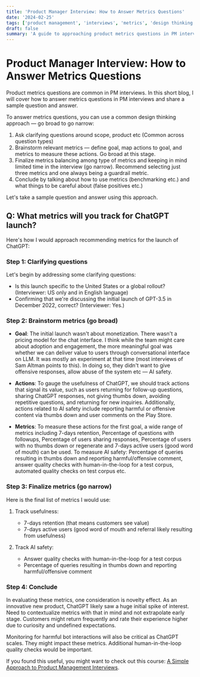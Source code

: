 ```yaml
---
title: 'Product Manager Interview: How to Answer Metrics Questions'
date: '2024-02-25'
tags: ['product management', 'interviews', 'metrics', 'design thinking']
draft: false
summary: 'A guide to approaching product metrics questions in PM interviews using a design thinking framework, with a sample question and answer focused on ChatGPT launch metrics.'
---
```


# Product Manager Interview: How to Answer Metrics Questions

Product metrics questions are common in PM interviews. In this short blog, I will cover how to answer metrics questions in PM interviews and share a sample question and answer.

To answer metrics questions, you can use a common design thinking approach — go broad to go narrow:

1. Ask clarifying questions around scope, product etc (Common across question types)
2. Brainstorm relevant metrics — define goal, map actions to goal, and metrics to measure these actions. Go broad at this stage.
3. Finalize metrics balancing among type of metrics and keeping in mind limited time in the interview (go narrow). Recommend selecting just three metrics and one always being a guardrail metric.
4. Conclude by talking about how to use metrics (benchmarking etc.) and what things to be careful about (false positives etc.)

Let's take a sample question and answer using this approach.

## Q: What metrics will you track for ChatGPT launch?

Here's how I would approach recommending metrics for the launch of ChatGPT:

### Step 1: Clarifying questions

Let's begin by addressing some clarifying questions:

- Is this launch specific to the United States or a global rollout? (Interviewer: US only and in English language)
- Confirming that we're discussing the initial launch of GPT-3.5 in December 2022, correct? (Interviewer: Yes.)

### Step 2: Brainstorm metrics (go broad)

- **Goal**: The initial launch wasn't about monetization. There wasn't a pricing model for the chat interface. I think while the team might care about adoption and engagement, the more meaningful goal was whether we can deliver value to users through conversational interface on LLM. It was mostly an experiment at that time (most interviews of Sam Altman points to this). In doing so, they didn't want to give offensive responses, allow abuse of the system etc — AI safety.

- **Actions**: To gauge the usefulness of ChatGPT, we should track actions that signal its value, such as users returning for follow-up questions, sharing ChatGPT responses, not giving thumbs down, avoiding repetitive questions, and returning for new inquiries. Additionally, actions related to AI safety include reporting harmful or offensive content via thumbs down and user comments on the Play Store.

- **Metrics**: To measure these actions for the first goal, a wide range of metrics including 7-days retention, Percentage of questions with followups, Percentage of users sharing responses, Percentage of users with no thumbs down or regenerate and 7-days active users (good word of mouth) can be used. To measure AI safety: Percentage of queries resulting in thumbs down and reporting harmful/offensive comment, answer quality checks with human-in-the-loop for a test corpus, automated quality checks on test corpus etc.

### Step 3: Finalize metrics (go narrow)

Here is the final list of metrics I would use:

1. Track usefulness:

   - 7-days retention (that means customers see value)
   - 7-days active users (good word of mouth and referral likely resulting from usefulness)

2. Track AI safety:
   - Answer quality checks with human-in-the-loop for a test corpus
   - Percentage of queries resulting in thumbs down and reporting harmful/offensive comment

### Step 4: Conclude

In evaluating these metrics, one consideration is novelty effect. As an innovative new product, ChatGPT likely saw a huge initial spike of interest. Need to contextualize metrics with that in mind and not extrapolate early stage. Customers might return frequently and rate their experience higher due to curiosity and undefined expectations.

Monitoring for harmful bot interactions will also be critical as ChatGPT scales. They might impact these metrics. Additional human-in-the-loop quality checks would be important.

If you found this useful, you might want to check out this course: [A Simple Approach to Product Management Interviews](https://pm-interview-prep1.teachable.com/).
